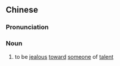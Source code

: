 {{also|嫉贤}}
==Chinese==
{{zh-forms|s=嫉贤}}

===Pronunciation===
{{zh-pron
|m=jíxián
|cat=n
}}

===Noun===
{{zh-noun}}

# {{lb|zh|archaic}} to be [[jealous]] [[toward]] [[someone]] of [[talent]]